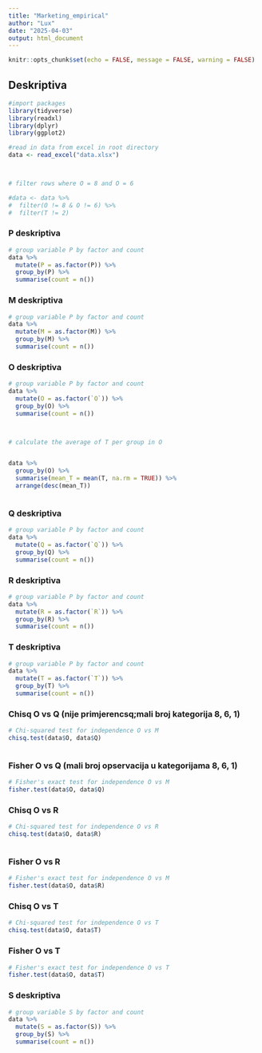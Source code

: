 ```yaml
---
title: "Marketing_empirical"
author: "Lux"
date: "2025-04-03"
output: html_document
---
```


```r
knitr::opts_chunk$set(echo = FALSE, message = FALSE, warning = FALSE)
```

## Deskriptiva


```r
#import packages
library(tidyverse)
library(readxl)
library(dplyr)
library(ggplot2)


```


```r
#read in data from excel in root directory
data <- read_excel("data.xlsx")



# filter rows where O = 8 and O = 6

#data <- data %>%
#  filter(O != 8 & O != 6) %>%
#  filter(T != 2)

```

### P deskriptiva
```r
# group variable P by factor and count
data %>%
  mutate(P = as.factor(P)) %>%
  group_by(P) %>%
  summarise(count = n())

```
### M deskriptiva
```r
# group variable P by factor and count
data %>%
  mutate(M = as.factor(M)) %>%
  group_by(M) %>%
  summarise(count = n())

```

### O deskriptiva
```r
# group variable P by factor and count
data %>%
  mutate(O = as.factor(`O`)) %>%
  group_by(O) %>%
  summarise(count = n())



# calculate the average of T per group in O


data %>%
  group_by(O) %>%
  summarise(mean_T = mean(T, na.rm = TRUE)) %>%
  arrange(desc(mean_T))



```

### Q deskriptiva
```r
# group variable P by factor and count
data %>%
  mutate(Q = as.factor(`Q`)) %>%
  group_by(Q) %>%
  summarise(count = n())


```

### R deskriptiva
```r
# group variable P by factor and count
data %>%
  mutate(R = as.factor(`R`)) %>%
  group_by(R) %>%
  summarise(count = n())


```

### T deskriptiva
```r
# group variable P by factor and count
data %>%
  mutate(T = as.factor(`T`)) %>%
  group_by(T) %>%
  summarise(count = n())


```

### Chisq O vs Q (nije primjerencsq;mali broj kategorija 8, 6, 1)
```r


# Chi-squared test for independence O vs M
chisq.test(data$O, data$Q)



```

### Fisher O vs Q (mali broj opservacija u kategorijama 8, 6, 1)

```r
# Fisher's exact test for independence O vs M
fisher.test(data$O, data$Q)
```



### Chisq O vs R
```r
# Chi-squared test for independence O vs R
chisq.test(data$O, data$R)



```


### Fisher O vs R 

```r
# Fisher's exact test for independence O vs M
fisher.test(data$O, data$R)
```



### Chisq O vs T
```r
# Chi-squared test for independence O vs T
chisq.test(data$O, data$T)
```


### Fisher O vs T 

```r
# Fisher's exact test for independence O vs T
fisher.test(data$O, data$T)
```



### S deskriptiva

```r
# group variable S by factor and count
data %>%
  mutate(S = as.factor(S)) %>%
  group_by(S) %>%
  summarise(count = n())
```


